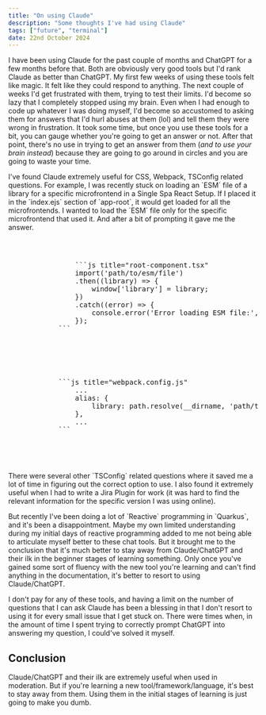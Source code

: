 ```yaml
---
title: "On using Claude"
description: "Some thoughts I've had using Claude"
tags: ["future", "terminal"]
date: 22nd October 2024
---
```

<section className="flex flex-col gap-2">
	<p>
		I have been using Claude for the past couple of months and ChatGPT for a few months before that. Both
		are obviously very good tools but I'd rank Claude as better than ChatGPT. My first few weeks of using these tools felt like magic. It felt like
		they could respond to anything. The next couple of weeks I'd get frustrated with them, trying to test their limits. I'd become so lazy that
		I completely stopped using my brain. Even when I had enough to code up whatever I was doing myself, I'd become so accustomed to asking them for answers
		that I'd hurl abuses at them (lol) and tell them they were wrong in frustration. It took some time, but once you use these tools for a bit, you can
		gauge whether you're going to get an answer or not. After that point, there's no use in trying to get an answer from them (<i>and to use your brain instead</i>)
		because they are going to go around in circles and you are going to waste your time.
	</p>
	<p>
		I've found Claude extremely useful for CSS, Webpack, TSConfig related questions. For example, I was recently
		stuck on loading an `ESM` file of a library for a specific microfrontend in a Single Spa React Setup. If I placed it in the `index.ejs` section of `app-root`,
		it would get loaded for all the microfrontends. I wanted to load the `ESM` file only for the specific microfrontend that used it. And after a bit of
		prompting it gave me the answer.
		<pre className="mt-4 flex flex-col gap-2">
			<p>
				```js title="root-component.tsx"
				import('path/to/esm/file')
			    .then((library) => {
			        window['library'] = library;
			    })
			    .catch((error) => {
			        console.error('Error loading ESM file:', error);
			    });
			```
			</p>
			<p>
			```js title="webpack.config.js"
				...
				alias: {
	                library: path.resolve(__dirname, 'path/to/esm/file'),
	            },
				...
			```
			</p>
		</pre>
	</p>
	<p>
		There were several other `TSConfig` related questions where it saved me a lot of time in figuring out the correct option to use. I also found it
		extremely useful when I had to write a Jira Plugin for work (it was hard to find the relevant information for the specific version I was using online).
	</p>
	<p>
		But recently I've been doing a lot of `Reactive` programming in `Quarkus`, and it's been a disappointment. Maybe my own limited understanding during my
		initial days of reactive programming added to me not being able to articulate myself better to these chat tools. But it brought me to the conclusion that it's much better
		to stay away from Claude/ChatGPT and their ilk in the beginner stages of learning something. Only once you've gained some sort of fluency with the
		new tool you're learning and can't find anything in the documentation, it's better to resort to using Claude/ChatGPT.
	</p>
	<p>
		I don't pay for any of these tools, and having a limit on the number of questions that I can ask Claude has been a blessing in that I don't resort
		to using it for every small issue that I get stuck on. There were times when, in the amount of time I spent trying to correctly prompt ChatGPT into
		answering my question, I could've solved it myself.
	</p>
	<div className="flex flex-col gap-1 mt-2">
		<h2 className="text-xl font-bold">Conclusion</h2>
		<p>
			Claude/ChatGPT and their ilk are extremely useful when used in moderation. But if you're learning a new tool/framework/language, it's best to
			stay away from them. Using them in the initial stages of learning is just going to make you dumb.
		</p>
	</div>
</section>
